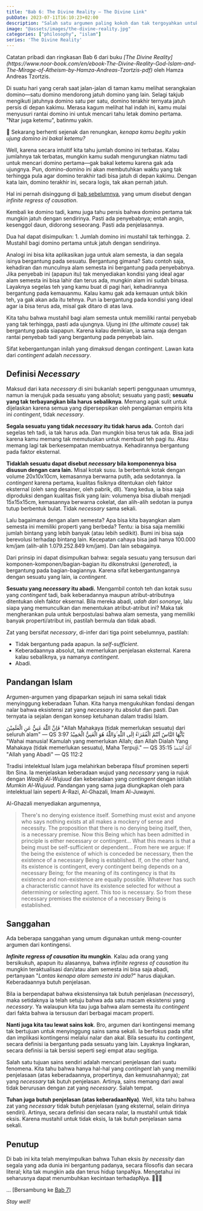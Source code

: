 ```yaml
---
title: "Bab 6: The Divine Reality — The Divine Link"
pubDate: 2023-07-11T16:10:23+02:00
description: "Salah satu argumen paling kokoh dan tak tergoyahkan untuk membuktikan keberadaan Tuhan adalah argumen dari kontingensi. Selain karena intuitif, ia juga menantang rasionalitas kita dalam menjawab pertanyaan besar: Siapa yang menciptakan Tuhan?"
image: "@assets/images/the-divine-reality.jpg"
categories: ["philosophy", "islam"]
series: 'The Divine Reality'
---
```


<Callout type="info">
  Catatan pribadi dan ringkasan Bab 6 dari buku <cite>[The Divine Reality](https://www.noor-book.com/en/ebook-The-Divine-Reality-God-Islam-and-The-Mirage-of-Atheism-by-Hamza-Andreas-Tzortzis-pdf)</cite> oleh Hamza Andreas Tzortzis.
</Callout>

Di suatu hari yang cerah saat jalan-jalan di taman kamu melihat serangkaian domino—satu domino mendorong jatuh domino yang lain. Selagi takjub mengikuti jatuhnya domino satu per satu, domino terakhir ternyata jatuh persis di depan kakimu. Merasa kagum melihat hal indah ini, kamu mulai menyusuri rantai domino ini untuk mencari tahu letak domino pertama. "Ntar juga ketemu", batinmu yakin.

🛑 Sekarang berhenti sejenak dan renungkan, _kenapa kamu begitu yakin ujung domino ini bakal ketemu?_

Well, karena secara intuitif kita tahu jumlah domino ini terbatas. Kalau jumlahnya tak terbatas, mungkin kamu sudah mengurungkan niatmu tadi untuk mencari domino pertama—gak bakal ketemu karena gak ada ujungnya. Pun, domino-domino ini akan membutuhkan waktu yang tak terhingga pula agar domino terakhir tadi bisa jatuh di depan kakimu. Dengan kata lain, domino terakhir ini, secara logis, tak akan pernah jatuh.

Hal ini pernah disinggung di [bab sebelumnya](/blog/bab-5-the-divine-reality), yang umum disebut dengan _infinite regress of causation_.

Kembali ke domino tadi, kamu juga tahu persis bahwa domino pertama tak mungkin jatuh dengan sendirinya. Pasti ada penyebabnya; entah angin, kesenggol daun, didorong seseorang. Pasti ada penjelasannya.

<Callout type="success">
  Dua hal dapat disimpulkan:
  1. Jumlah domino ini mustahil tak terhingga.
  2. Mustahil bagi domino pertama untuk jatuh dengan sendirinya.
</Callout>

Analogi ini bisa kita aplikasikan juga untuk alam semesta, ia dan segala isinya bergantung pada sesuatu. Bergantung gimana? Satu contoh saja, kehadiran dan munculnya alam semesta ini bergantung pada penyebabnya. Jika penyebab ini (apapun itu) tak menyediakan kondisi yang ideal agar alam semesta ini bisa lahir dan terus ada, mungkin alam ini sudah binasa. Layaknya segelas teh yang kamu buat di pagi hari, kehadirannya bergantung pada kemauanmu. Kalau kamu gak ada kemauan untuk bikin teh, ya gak akan ada itu tehnya. Pun ia bergantung pada kondisi yang ideal agar ia bisa terus ada, misal gak ditaro di atas lava.

Kita tahu bahwa mustahil bagi alam semesta untuk memiliki rantai penyebab yang tak terhingga, pasti ada ujungnya. Ujung ini (_the ultimate cause_) tak bergantung pada siapapun. Karena kalau demikian, ia sama saja dengan rantai penyebab tadi yang bergantung pada penyebab lain.

Sifat kebergantungan inilah yang dimaksud dengan _contingent_. Lawan kata dari _contingent_ adalah _necessary_.

## Definisi _Necessary_

Maksud dari kata _necessary_ di sini bukanlah seperti penggunaan umumnya, namun ia merujuk pada sesuatu yang absolut; sesuatu yang pasti; **sesuatu yang tak terbayangkan bila harus sebaliknya**. Memang agak sulit untuk dijelaskan karena semua yang dipersepsikan oleh pengalaman empiris kita ini _contingent_, tidak _necessary_.

**Segala sesuatu yang tidak _necessary_ itu tidak harus ada.** Contoh dari segelas teh tadi, ia tak harus ada. Dan mungkin bisa terus tak ada. Bisa jadi karena kamu memang tak memutuskan untuk membuat teh pagi itu. Atau memang lagi tak berkesempatan membuatnya. Kehadirannya bergantung pada faktor eksternal.

**Tidaklah sesuatu dapat disebut _necessary_ bila komponennya bisa disusun dengan cara lain.** Misal kotak susu. Ia berbentuk kotak dengan volume 20x10x10cm, kemasannya berwarna putih, ada sedotannya. Ia _contingent_ karena pertama, kualitas fisiknya ditentukan oleh faktor eksternal (oleh sang desainer, oleh pabrik, dll). Yang kedua, ia bisa saja diproduksi dengan kualitas fisik yang lain: volumenya bisa diubah menjadi 15x15x15cm, kemasannya berwarna cokelat, dan alih-alih sedotan ia punya tutup berbentuk bulat. Tidak _necessary_ sama sekali.

Lalu bagaimana dengan alam semesta? Apa bisa kita bayangkan alam semesta ini memiliki properti yang berbeda? Tentu: ia bisa saja memiliki jumlah bintang yang lebih banyak (atau lebih sedikit). Bumi ini bisa saja berevolusi terhadap bintang lain. Kecepatan cahaya bisa jadi hanya 100.000 km/jam (alih-alih 1.079.252.849 km/jam). Dan lain sebagainya.

Dari prinsip ini dapat disimpulkan bahwa: segala sesuatu yang tersusun dari komponen-komponen/bagian-bagian itu dikonstruksi (_generated_), ia bergantung pada bagian-bagiannya. Karena sifat kebergantungannya dengan sesuatu yang lain, ia _contingent_.

**Sesuatu yang _necessary_ itu abadi.** Mengambil contoh teh dan kotak susu yang _contingent_ tadi, baik keberadannya maupun atribut-atributnya ditentukan oleh faktor eksernal. Bila mereka abadi, _udah dari sononye_, lalu siapa yang memunculkan dan menentukan atribut-atribut ini? Maka tak mengherankan pula untuk berpostulasi bahwa alam semesta, yang memiliki banyak properti/atribut ini, pastilah bermula dan tidak abadi.

Zat yang bersifat _necessary_, di-infer dari tiga point sebelumnya, pastilah:
- Tidak bergantung pada apapun. Ia _self-sufficient_.
- Keberadaannya absolut, tak memerlukan penjelasan eksternal. Karena kalau sebaliknya, ya namanya _contingent_.
- Abadi.

## Pandangan Islam

Argumen-argumen yang dipaparkan sejauh ini sama sekali tidak menyinggung keberadaan Tuhan. Kita hanya mengukuhkan fondasi dengan nalar bahwa eksistensi zat yang _necessary_ itu absolut dan pasti. Dan ternyata ia sejalan dengan konsep ketuhanan dalam tradisi Islam.

<Verse>
  <Fragment slot="arabic">
    فَاِنَّ اللّٰهَ غَنِيٌّ عَنِ الْعٰلَمِيْنَ
  </Fragment>
  <Fragment slot="translation">
    "Allah Mahakaya (tidak memerlukan sesuatu) dari seluruh alam" — QS 3:97
  </Fragment>
</Verse>

<Verse>
  <Fragment slot="arabic">
    يٰٓاَيُّهَا النَّاسُ اَنْتُمُ الْفُقَرَاۤءُ اِلَى اللّٰهِ ۚوَاللّٰهُ هُوَ الْغَنِيُّ الْحَمِيْدُ
  </Fragment>
  <Fragment slot="translation">
    "Wahai manusia! Kamulah yang memerlukan Allah; dan Allah Dialah Yang Mahakaya (tidak memerlukan sesuatu), Maha Terpuji." — QS 35:15
  </Fragment>
</Verse>

<Verse>
  <Fragment slot="arabic">
    ٱللَّهُ ٱلصَّمَدُ
  </Fragment>
  <Fragment slot="translation">
    "Allah yang Abadi" — QS 112:2
  </Fragment>
</Verse>

Tradisi intelektual Islam juga melahirkan beberapa filsuf prominen seperti Ibn Sina. Ia menjelaskan keberadaan wujud yang _necessary_ yang ia rujuk dengan _Waajib Al-Wujuud_ dan keberadaan yang _contingent_ dengan istilah _Mumkin Al-Wujuud_. Pandangan yang sama juga diungkapkan oleh para intelektual lain seperti A-Razi, Al-Ghazali, Imam Al-Juwayni.

Al-Ghazali menyediakan argumennya,
> There's no denying existence itself. Something must exist and anyone who says nothing exists at all makes a mockery of sense and necessity. The proposition that there is no denying being itself, then, is a necessary premise. Now this Being which has been admitted in principle is either necessary or contingent... What this means is that a being must be self-sufficient or dependent... From here we argue: If the being the existence of which is conceded be necessary, then the existence of a necessary Being is established. If, on the other hand, its existence is contingent, every contingent being depends on a necessary Being; for the meaning of its contingency is that its existence and non-existence are equally possible. Whatever has such a characteristic cannot have its existence selected for without a determining or selecting agent. This too is necessary. So from these necessary premises the existence of a necessary Being is established.

## Sanggahan

Ada beberapa sanggahan yang umum digunakan untuk meng-counter argumen dari kontingensi.

**_Infinite regress of causation_ itu mungkin**. Kalau ada orang yang bersikukuh, apapun itu alasannya, bahwa _infinite regress of causation_ itu mungkin teraktualisasi dan/atau alam semesta ini bisa saja abadi, pertanyaan "_Lantas kenapa alam semesta ini ada?_" harus diajukan. Keberadaannya butuh penjelasan.

Bila ia berpendapat bahwa eksistensinya tak butuh penjelasan (_necessary_), maka setidaknya ia telah setuju bahwa ada satu macam eksistensi yang _necessary_. Ya walaupun kita tau juga bahwa alam semesta itu _contingent_ dari fakta bahwa ia tersusun dari berbagai macam properti.

**Nanti juga kita tau lewat sains kok**. Bro, argumen dari kontingensi memang tak bertujuan untuk menyinggung sains sama sekali. Ia berfokus pada sifat dan implikasi kontingensi melalui nalar dan akal. Bila sesuatu itu _contingent_, secara definisi ia bergantung pada sesuatu yang lain. Layaknya lingkaran, secara definisi ia tak bersisi seperti segi empat atau segitiga.

Salah satu tujuan sains sendiri adalah mencari penjelasan dari suatu fenomena. Kita tahu bahwa hanya hal-hal yang _contingent_ lah yang memiliki penjelasaan (atas keberadaannya, propertinya, dan kemusnahannya); zat yang _necessary_ tak butuh penjelasan. Artinya, sains memang dari awal tidak berurusan dengan zat yang _necessary_. Salah tempat.

**Tuhan juga butuh penjelasan (atas keberadaanNya)**. Well, kita tahu bahwa zat yang _necessary_ tidak butuh penjelasan (yang eksternal, selain dirinya sendiri). Artinya, secara definisi dan secara nalar, Ia mustahil untuk tidak eksis. Karena mustahil untuk tidak eksis, Ia tak butuh penjelasan sama sekali.

## Penutup

Di bab ini kita telah menyimpulkan bahwa Tuhan eksis _by necessity_ dan segala yang ada dunia ini bergantung padanya, secara filosofis dan secara literal; kita tak mungkin ada dan terus hidup tanpaNya. Mengetahui ini seharusnya dapat menumbuhkan kecintaan terhadapNya. 💛💛💛

... [Bersambung ke [Bab 7](/blog/bab-7-the-divine-reality)]

_Stay well!_
